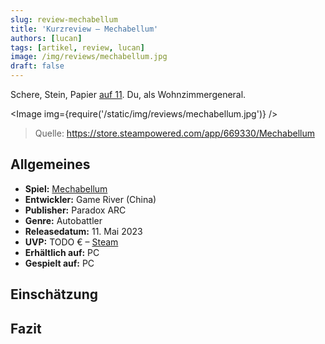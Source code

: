 ```yaml
---
slug: review-mechabellum
title: 'Kurzreview – Mechabellum'
authors: [lucan]
tags: [artikel, review, lucan]
image: /img/reviews/mechabellum.jpg
draft: false
---
```



Schere, Stein, Papier [auf 11](https://www.youtube.com/watch?v=uMSV4OteqBE).
Du, als Wohnzimmergeneral.

<Image img={require('/static/img/reviews/mechabellum.jpg')} />

> Quelle: https://store.steampowered.com/app/669330/Mechabellum

<!--truncate-->

## Allgemeines

- **Spiel:** [Mechabellum](https://store.steampowered.com/app/669330/Mechabellum)
- **Entwickler:** Game River (China)
- **Publisher:** Paradox ARC
- **Genre:** Autobattler
- **Releasedatum:** 11. Mai 2023
- **UVP:** TODO € – [Steam](https://store.steampowered.com/app/669330/Mechabellum)
- **Erhältlich auf:** PC
- **Gespielt auf:** PC

## Einschätzung

## Fazit

